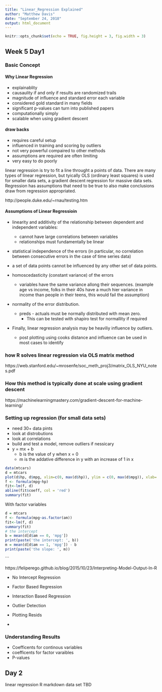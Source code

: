 ```yaml
---
title: "Linear_Regression Explained"
author: "Matthew Davis"
date: "September 24, 2018"
output: html_document
---
```


```r
knitr::opts_chunk$set(echo = TRUE, fig.height = 3, fig.width = 3)
```
## Week 5 Day1
### Basic Concept

#### Why Linear Regression
  * explainablity
  * causaulity if and only if results are randomized trails
  * magnitude of influence and standard error each variable
  * considered gold standard in many fields
  * significant p-values can turn into published papers
  * computationally simply
  * scalable when using gradient descent

#### draw backs

  * requires careful setup
  * influenced in training and scoring by outliers
  * not very powerful compaired to other methods
  * assumptions are required are often limiting
  * very easy to do poorly


linear regression is try to fit a line throught a points of data.  There are many types of linear regression, but tyically OLS (ordinary least squares) is used for smaller data sets, a gradient descent regression  for massive data sets. Regression has assumptions that need to be true to also make conclusions draw from regression appropriated.

http://people.duke.edu/~rnau/testing.htm


#### Assumptions of Linear Regressioin

* linearity and additivity of the relationship between dependent and independent variables:
  + cannot have large correlations between variables
  + relationships must fundamentally be linear
  
*  statistical independence of the errors (in particular, no correlation between consecutive errors in the case of time series data)
  + a set of data points cannot be influenced by any other set of data points.

* homoscedasticity (constant variance) of the errors
  + variables have the same variance allong their sequences.
  (example age vs income, folks in their 40s have a much hier variance in income than people in their teens, this would fail the assumption)

* normality of the error distribution. 
  + preds - actuals must be normally distributed with mean zero.
    + This can be tested with shapiro test for normallity if required

* Finally, linear regression analysis may be heaviliy influence by outliers.
  + post plotting using cooks distance and influence can be used in most cases to identify
  
### how R solves linear regression via OLS matrix method
https://web.stanford.edu/~mrosenfe/soc_meth_proj3/matrix_OLS_NYU_notes.pdf


### How this method is typically done at scale using gradient descent

https://machinelearningmastery.com/gradient-descent-for-machine-learning/

### Setting up regression (for small data sets)
* need 30+ data pints
* look at distrobutions 
* look at correlations
* build and test a model, remove outliers if nessicary
* y = mx + b 
  + b is the value of y when x = 0
  + m is the addative difference in y with an increase of 1 in x

```r
data(mtcars)
d = mtcars
plot(d$hp, d$mpg, xlim=c(0, max(d$hp)), ylim = c(0, max(d$mpg)), xlab='HP', ylab='mpg')
f <- formula(mpg~hp)
fit<-lm(f, d)
abline(fit$coeff, col = 'red')
summary(fit)

```

With factor variables 

```r
d = mtcars
f <- formula(mpg~as.factor(am))
fit<-lm(f, d)
summary(fit)
# the intercept
b = mean(d[d$am == 0, 'mpg'])
print(paste('the intercept: ', b))
m = mean(d[d$am == 1, 'mpg']) - b
print(paste('the slope: ', m))
```






```

https://feliperego.github.io/blog/2015/10/23/Interpreting-Model-Output-In-R


* No Intercept Regression
* Factor Based Regression
* Interaction Based Regression


* Outlier Detection
* Plotting Resids
* 
  
### Understanding Results
* Coefficents for continous variables 
* coefficents for factor varaibles
* P-values 



## Day 2 
linear regression R markdown
data set TBD






